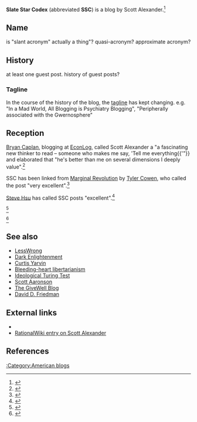 '''Slate Star Codex''' (abbreviated '''SSC''') is a blog by Scott Alexander.<ref>{{cite web |url=http://slatestarcodex.com/about/ |title=About |date=January 26, 2016 |publisher=Slate Star Codex |accessdate=February 11, 2017}}</ref>

==Name==

is "slant acronym" actually a thing"? quasi-acronym? approximate acronym?

==History==

at least one guest post. history of guest posts?

===Tagline===

In the course of the history of the blog, the [[tagline]] has kept changing. e.g. "In a Mad World, All Blogging is Psychiatry Blogging", "Peripherally associated with the Gwernosphere"

==Reception==

[[Bryan Caplan]], blogging at [[EconLog]], called Scott Alexander a "a fascinating new thinker to read – someone who makes me say, 'Tell me everything{{'"}} and elaborated that "he's better than me on several dimensions I deeply value".<ref>{{cite web |url=http://econlog.econlib.org/archives/2014/10/read_scott_alex.html |title=Read Scott Alexander |website= EconLog |publisher= Library of Economics and Liberty |publisher=[[EconLog]] |accessdate=February 11, 2017 |first=Bryan |last=Caplan |date=October 28, 2014}}</ref>

SSC has been linked from [[Marginal Revolution (blog)|Marginal Revolution]] by [[Tyler Cowen]], who called the post "very excellent".<ref>{{cite web |url=http://marginalrevolution.com/marginalrevolution/category/medicine |title=Medicine Archives - Marginal REVOLUTION |publisher=Marginal REVOLUTION |accessdate=February 11, 2017}}</ref>

[[Steve Hsu]] has called SSC posts "excellent".<ref>{{cite web |url=https://infoproc.blogspot.com/2015/02/slate-star-codex-on-ability-effort-and.html |title=Slate Star Codex on ability, effort, and achievement |accessdate=February 11, 2017}}</ref>

<ref>{{cite web |url=http://www.slate.com/articles/technology/bitwise/2015/06/curtis_yarvin_booted_from_strange_loop_it_s_a_big_big_problem.html |title=When All It Takes to Be Booted From a Tech Conference Is Being a “Distraction,” We Have a Problem |publisher=Slate Magazine |accessdate=February 11, 2017 |quote=If you’re curious, the tireless Scott Alexander of Slate Star Codex has written extensive rebuttals of neoreactionary theory}}</ref>

<ref>{{cite web |url=https://daviddfriedman.blogspot.com/2014/11/a-modern-orwell.html |title=Ideas: A Modern Orwell |accessdate=February 11, 2017}}</ref>

==See also==

* [[LessWrong]]
* [[Dark Enlightenment]]
* [[Curtis Yarvin]]
* [[Bleeding-heart libertarianism]]
* [[Ideological Turing Test]]
* [[Scott Aaronson]]
* [[User:Riceissa/The GiveWell Blog|The GiveWell Blog]]
* [[David D. Friedman]]

==External links==

* {{official website|http://slatestarcodex.com/}}
* [http://rationalwiki.org/wiki/Scott_Alexander RationalWiki entry on Scott Alexander]

==References==

{{Reflist|30em}}

{{LessWrong}}

[[:Category:American blogs]]
